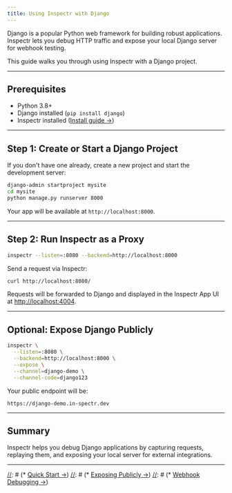 ```yaml
---
title: Using Inspectr with Django
---
```



<FlowBase client:only="react" />

[//]: # (# Using Inspectr with Django)

Django is a popular Python web framework for building robust applications. Inspectr lets you debug HTTP traffic and expose your local Django server for webhook testing.

This guide walks you through using Inspectr with a Django project.

---

## Prerequisites

* Python 3.8+
* Django installed (`pip install django`)
* Inspectr installed ([Install guide →](/docs/getting-started/installation))

---

## Step 1: Create or Start a Django Project

If you don't have one already, create a new project and start the development server:

```bash
django-admin startproject mysite
cd mysite
python manage.py runserver 8000
```

Your app will be available at `http://localhost:8000`.

---

## Step 2: Run Inspectr as a Proxy

```bash
inspectr --listen=:8080 --backend=http://localhost:8000
```

Send a request via Inspectr:

```bash
curl http://localhost:8080/
```

Requests will be forwarded to Django and displayed in the Inspectr App UI at [http://localhost:4004](http://localhost:4004).

---

## Optional: Expose Django Publicly

<FlowIngress client:only="react" />

```bash
inspectr \
  --listen=:8080 \
  --backend=http://localhost:8000 \
  --expose \
  --channel=django-demo \
  --channel-code=django123
```

Your public endpoint will be:

```
https://django-demo.in-spectr.dev
```

---

## Summary

Inspectr helps you debug Django applications by capturing requests, replaying them, and exposing your local server for external integrations.

---

[//]: # (## 📚 Related Topics)
[//]: # ()
[//]: # (* [Quick Start →](/getting-started/quick-start))
[//]: # (* [Exposing Publicly →](/exposing/exposing-publicly))
[//]: # (* [Webhook Debugging →](/guides/webhook-debugging))
